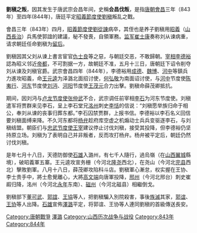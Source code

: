 {{Infobox Military Conflict
|image=
|caption=
|conflict=会昌伐叛
|partof=
|date=會昌三年（843年）四月- 八月
|place=中國唐朝 昭義藩鎮一帶
|casus=劉從諫病卒，劉稹意圖擁兵割據自保<br>唐軍向[[昭義|昭義]]進攻
|result=唐軍勝利，[[昭義|昭義]]藩鎮重歸掌控。
|territory=[[劉稹|劉稹]]勢力滅亡
|combatant1=唐朝軍<br>[[成德|成德]]、[[魏博|魏博]]、[[河中|河中]]等三藩鎮兵力為主
|combatant2=昭義藩鎮兵力
|commander1=天德防御使 [[石雄|石雄]]<br>北面招讨使 [[王元逵|王元逵]]<br>南面诏讨使 [[何弘敬|何弘敬]]<br> 河中节度使 [[陈夷行|陈夷行]] <br>河东节度使 [[刘沔|刘沔]]<br> 河阳节度使 [[王茂元|王茂元]]
|commander2=昭義節度使 [[劉稹|劉稹]]<br> 大將 薛茂卿 高文端
|strength1=
|strength2=
|casualties1=不明
|casualties2=不明
|casualties3=
}}
'''劉稹之叛'''，因其发生于唐武宗会昌年间，史稱'''会昌伐叛'''，是指[[唐朝|唐朝]][[会昌_(唐朝)|會昌]]三年（843年）至四年(844年)，唐廷平定[[昭義節度使|昭義節度使]][[劉稹|劉稹]]叛乱之戰。

會昌三年（843年）四月，[[昭義節度使|昭義節度使]][[劉從諫|劉從諫]]病卒，其侄也是养子劉稹用[[昭義|昭義]]（[[山西|山西]][[長治市|長治]]）兵馬使郭誼的建議，秘不發喪，自領軍務。[[监军|监军]][[崔士康|崔士康]]奏称刘从谏病重，请求朝廷任命劉稹为[[留后|留后]]。

劉稹因其父刘从谏上書言宦官[[仇士良|仇士良]]等之惡，与朝廷交恶，不敢歸朝。[[宰相|宰相]][[李德裕|李德裕]]認為昭义邻近[[帝都|帝都]]，不可割据一方，故朝廷不准，五月十三日，唐朝廷下诏令削夺刘从谏及刘稹官爵。武宗會昌四年（844年），李德裕用[[成德|成德]]、[[魏博|魏博]]、[[河中|河中]]等鎮兵力進攻昭義，命[[王元逵|王元逵]]为泽潞北面招讨使，[[何弘敬|何弘敬]]为南面诏讨使，与[[河中|河中]]节度使[[陈夷行|陈夷行]]、[[河东|河东]]节度使[[刘沔|刘沔]]、[[河阳|河阳]]节度使[[王茂元|王茂元]]合力出擊。劉稹命薛茂卿抵抗。

期间，因刘沔与[[卢龙节度使|卢龙节度使]][[张仲武|张仲武]]不合，武宗调任前宰相[[李石_(唐朝)|李石]]为河东节度使。刘稹遣军将贾群来见李石，呈上李石堂兄[[洺州|洺州]]刺史[[李恬|李恬]]的信说：“刘稹愿举族归命于相公，奉刘从谏的丧事归葬东都。”李石囚禁贾群，上报书信。李德裕以李石名义回信要刘稹面缚来降。不久河东都将[[杨弁|杨弁]]趁府库空虚之机煽动士兵兵变驱逐李石，与刘稹结盟。朝臣们与[[忠武节度使|忠武节度使]][[王宰_(节度使)|王宰]]建议停止讨伐刘稹，接受其投降，但李德裕仍坚持原立场。刘稹为了表明自己并非叛者，反而攻打杨弁。杨弁被平定后，朝廷仍然讨伐刘稹。

是年七月十八日，天德防御使[[石雄|石雄]]入潞州，有七千人隨行，過烏嶺（在[[山西|山西]][[翼城|翼城]]縣境），破昭義軍五寨。王元逵攻宣务栅（今河北[[隆尧|隆尧]]西北），在尧山（今河北[[完县|完县]]西北）擊敗劉軍。八月十八日，薛茂卿攻陷科斗店。劉稹軍心漸怠，权实握在王协、李士贵手中，將士愈覺離心，大將[[高文端|高文端]]向唐軍投降，[[邢州|邢州]]（今河北邢台）刺史崔嘏归降，洺州（今河北[[永年|永年]]东南）、[[磁州|磁州]]（今河北磁县）相繼倒戈。

劉稹部下[[董可武|董可武]]、[[郭誼|郭誼]]、[[王協|王協]]等人，把劉稹騙入別院殺害，事後[[族滅|族滅]]其家，[[郭谊|郭谊]]、[[王协|王协]]等人出降。[[石雄|石雄]]宣佈[[澤潞|澤潞]]平定，将郭谊、王协等人連同劉稹的首級傳送長安。

[[Category:唐朝戰爭|Category:唐朝戰爭]]
[[Category:藩鎮割據|澤潞]]
[[Category:山西历次战争与战役|Category:山西历次战争与战役]]
[[Category:843年|Category:843年]]
[[Category:844年|Category:844年]]